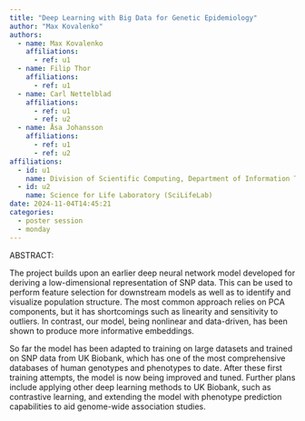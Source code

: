 ```yaml
---
title: "Deep Learning with Big Data for Genetic Epidemiology"
author: "Max Kovalenko"
authors:
  - name: Max Kovalenko
    affiliations:
      - ref: u1
  - name: Filip Thor
    affiliations:
      - ref: u1
  - name: Carl Nettelblad
    affiliations:
      - ref: u1
      - ref: u2
  - name: Åsa Johansson
    affiliations:
      - ref: u1
      - ref: u2
affiliations:
  - id: u1
    name: Division of Scientific Computing, Department of Information Technology, Uppsala University, Sweden
  - id: u2
    name: Science for Life Laboratory (SciLifeLab)
date: 2024-11-04T14:45:21
categories:
  - poster session
  - monday
---
```


ABSTRACT: 

The project builds upon an earlier deep neural network model developed for deriving a low-dimensional representation of SNP data. This can be used to perform feature selection for downstream models as well as to identify and visualize population structure. The most common approach relies on PCA components, but it has shortcomings such as linearity and sensitivity to outliers. In contrast, our model, being nonlinear and data-driven, has been shown to produce more informative embeddings.

So far the model has been adapted to training on large datasets and trained on SNP data from UK Biobank, which has one of the most comprehensive databases of human genotypes and phenotypes to date. After these first training attempts, the model is now being improved and tuned. Further plans include applying other deep learning methods to UK Biobank, such as contrastive learning, and extending the model with phenotype prediction capabilities to aid genome-wide association studies.

